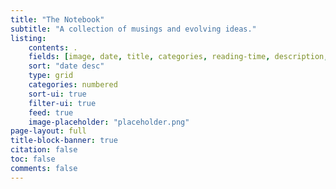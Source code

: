 ```yaml
---
title: "The Notebook"
subtitle: "A collection of musings and evolving ideas."
listing:
    contents: .
    fields: [image, date, title, categories, reading-time, description, file-modified]
    sort: "date desc"
    type: grid
    categories: numbered
    sort-ui: true
    filter-ui: true
    feed: true
    image-placeholder: "placeholder.png"
page-layout: full
title-block-banner: true
citation: false
toc: false
comments: false
---
```


